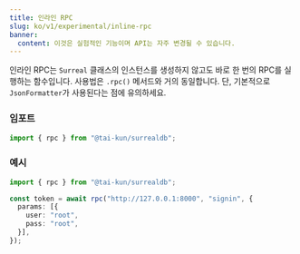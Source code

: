 ```yaml
---
title: 인라인 RPC
slug: ko/v1/experimental/inline-rpc
banner:
  content: 이것은 실험적인 기능이며 API는 자주 변경될 수 있습니다.
---
```


인라인 RPC는 `Surreal` 클래스의 인스턴스를 생성하지 않고도 바로 한 번의 RPC를 실행하는 함수입니다. 사용법은 `.rpc()` 메서드와 거의 동일합니다. 단, 기본적으로 `JsonFormatter`가 사용된다는 점에 유의하세요.

### 임포트

```ts
import { rpc } from "@tai-kun/surrealdb";
```

### 예시

```ts
import { rpc } from "@tai-kun/surrealdb";

const token = await rpc("http://127.0.0.1:8000", "signin", {
  params: [{
    user: "root",
    pass: "root",
  }],
});
```
